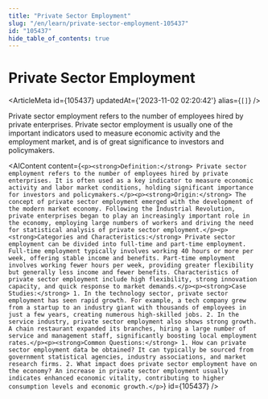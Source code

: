 ```yaml
---
title: "Private Sector Employment"
slug: "/en/learn/private-sector-employment-105437"
id: "105437"
hide_table_of_contents: true
---
```



# Private Sector Employment

<ArticleMeta id={105437} updatedAt={'2023-11-02 02:20:42'} alias={`[]`} />
<div className='border-solid border-b border-t-0 my-4 border-[var(--ifm-color-gray-300)]' />

Private sector employment refers to the number of employees hired by private enterprises. Private sector employment is usually one of the important indicators used to measure economic activity and the employment market, and is of great significance to investors and policymakers.

<AIContent content={`<p><strong>Definition:</strong> Private sector employment refers to the number of employees hired by private enterprises. It is often used as a key indicator to measure economic activity and labor market conditions, holding significant importance for investors and policymakers.</p><p><strong>Origin:</strong> The concept of private sector employment emerged with the development of the modern market economy. Following the Industrial Revolution, private enterprises began to play an increasingly important role in the economy, employing large numbers of workers and driving the need for statistical analysis of private sector employment.</p><p><strong>Categories and Characteristics:</strong> Private sector employment can be divided into full-time and part-time employment. Full-time employment typically involves working 40 hours or more per week, offering stable income and benefits. Part-time employment involves working fewer hours per week, providing greater flexibility but generally less income and fewer benefits. Characteristics of private sector employment include high flexibility, strong innovation capacity, and quick response to market demands.</p><p><strong>Case Studies:</strong> 1. In the technology sector, private sector employment has seen rapid growth. For example, a tech company grew from a startup to an industry giant with thousands of employees in just a few years, creating numerous high-skilled jobs. 2. In the service industry, private sector employment also shows strong growth. A chain restaurant expanded its branches, hiring a large number of service and management staff, significantly boosting local employment rates.</p><p><strong>Common Questions:</strong> 1. How can private sector employment data be obtained? It can typically be sourced from government statistical agencies, industry associations, and market research firms. 2. What impact does private sector employment have on the economy? An increase in private sector employment usually indicates enhanced economic vitality, contributing to higher consumption levels and economic growth.</p>`} id={105437} />
